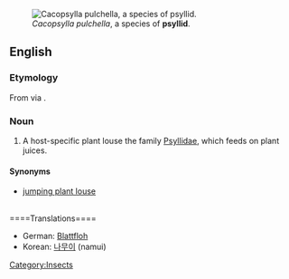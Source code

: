 [[Image:Cacopsylla-pulchella-03.jpg|thumb|''Cacopsylla pulchella'', a species of '''psyllid'''.]]
==English==

===Etymology===

From {{AGr.}} {{term|sc=Grek|tr=psúlla|ψύλλα}} via {{NL.}} {{term|psylla}}.

===Noun===
{{en-noun}}
{{wikipedia}}
#A host-specific plant louse the family [[Psyllidae]], which feeds on plant juices.

====Synonyms====
*[[jumping plant louse]]

<br clear="all"/>
====Translations====
{{trans-top|jumping plant louse}}
*German: [[Blattfloh]] {{m}}
*Korean: [[나무이]] (namui)
{{trans-bottom}}


[[Category:Insects]]